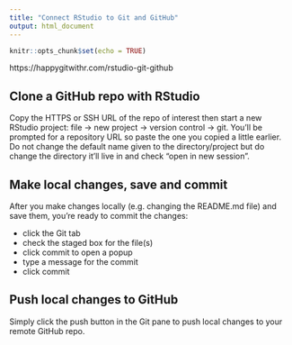 ```yaml
---
title: "Connect RStudio to Git and GitHub"
output: html_document
---
```


```r
knitr::opts_chunk$set(echo = TRUE)
```

https://happygitwithr.com/rstudio-git-github

## Clone a GitHub repo with RStudio
Copy the HTTPS or SSH URL of the repo of interest then start a new RStudio project: file -> new project -> version control -> git. You'll be prompted for a repository URL so paste the one you copied a little earlier. Do not change the default name given to the directory/project but do change the directory it'll live in and check "open in new session". 

## Make local changes, save and commit
After you make changes locally (e.g. changing the README.md file) and save them, you're ready to commit the changes:

* click the Git tab
* check the staged box for the file(s)
* click commit to open a popup
* type a message for the commit
* click commit

## Push local changes to GitHub
Simply click the push button in the Git pane to push local changes to your remote GitHub repo.